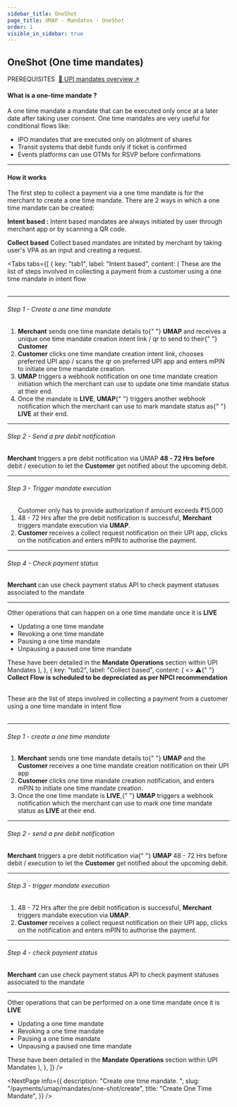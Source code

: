 ```yaml
---
sidebar_title: OneShot
page_title: UMAP - Mandates - OneShot
order: 1
visible_in_sidebar: true
---
```


## OneShot (One time mandates)

<Text size="small" weight="600">
  PREREQUISITES&nbsp;
</Text>
<a href="/payments/umap/mandates" target="_self">
  🌟 UPI mandates overview ↗
</a>

<br />

#### What is a one-time mandate ?

A one time mandate a mandate that can be executed only once at a later date after taking user consent. One time mandates are very useful for conditional flows like:

- IPO mandates that are executed only on allotment of shares
- Transit systems that debit funds only if ticket is confirmed
- Events platforms can use OTMs for RSVP before confirmations

<hr class="primary" />

#### How it works

The first step to collect a payment via a one time mandate is for the merchant to create a one time mandate. There are 2 ways in which a one time mandate can be created:

**Intent based :** Intent based mandates are always initiated by user through merchant app or by scanning a QR code.

**Collect based** Collect based mandates are initated by merchant by taking user's VPA as an input and creating a request.

<Tabs
    tabs={[
        {
            key: "tab1",
            label: "Intent based",
            content: (
                <Text>
                    These are the list of steps involved in collecting a payment
                    from a customer using a one time mandate in intent flow
                    <br /> <br />
                    <hr class="primary" />
                    <h6>Step 1 - Create a one time mandate</h6>
                    <ol>
                        <li>
                            <b>Merchant</b> sends one time mandate details to{" "}
                            <b>UMAP</b> and receives a unique one time mandate
                            creation intent link / qr to send to their{" "}
                            <b>Customer</b>
                        </li>
                        <li>
                            <b>Customer</b> clicks one time mandate creation
                            intent link, chooses preferred UPI app / scans the
                            qr on preferred UPI app and enters mPIN to initiate
                            one time mandate creation.
                        </li>
                        <li>
                            <b>UMAP</b> triggers a webhook notification on one
                            time mandate creation initiation which the merchant
                            can use to update one time mandate status at their
                            end.
                        </li>
                        <li>
                            Once the mandate is <b>LIVE</b>, <b>UMAP</b>{" "}
                            triggers another webhook notification which the
                            merchant can use to mark mandate status as{" "}
                            <b>LIVE</b> at their end.
                        </li>
                    </ol>
                    <hr class="tertiary" />
                    <h6>Step 2 - Send a pre debit notification</h6>
                    <p>
                        <b>Merchant</b> triggers a pre debit notification via
                        UMAP <b>48 - 72 Hrs before</b> debit / execution to let
                        the <b>Customer</b> get notified about the upcoming
                        debit.
                    </p>
                    <hr class="tertiary" />
                    <h6>Step 3 - Trigger mandate execution</h6>
                    <ol>
                        <Callout type="tip">
                            Customer only has to provide authorization if amount
                            exceeds ₹15,000
                        </Callout>
                        <li>
                            48 - 72 Hrs after the pre debit notification is
                            successful, <b>Merchant</b> triggers mandate
                            execution via <b>UMAP</b>.
                        </li>
                        <li>
                            <b>Customer</b> receives a collect request
                            notification on their UPI app, clicks on the
                            notification and enters mPIN to authorise the
                            payment.
                        </li>
                    </ol>
                    <hr class="tertiary" />
                    <h6>Step 4 - Check payment status</h6>
                    <p>
                        <b>Merchant</b> can use check payment status API to
                        check payment statuses associated to the mandate
                    </p>
                    <hr class="primary" />
                    Other operations that can happen on a one time mandate once it
                    is <b>LIVE</b>
                    <ul>
                        <li>Updating a one time mandate</li>
                        <li>Revoking a one time mandate</li>
                        <li>Pausing a one time mandate</li>
                        <li>Unpausing a paused one time mandate</li>
                    </ul>
                    These have been detailed in the <b>Mandate Operations</b> section
                    within UPI Mandates
                </Text>
            ),
        },
        {
            key: "tab2",
            label: "Collect based",
            content: (
                <><Callout type="warning">
  ⚠️{" "}
  <strong>
    Collect Flow is scheduled to be depreciated as per NPCI recommendation
  </strong>
</Callout>

<br />
                <Text>
                    These are the list of steps involved in collecting a payment
                    from a customer using a one time mandate in intent flow
                    <br /> <br />
                    <hr class="primary" />
                    <h6>Step 1 - create a one time mandate</h6>
                    <ol>
                        <li>
                            <b>Merchant</b> sends one time mandate details to{" "}
                            <b>UMAP</b> and the <b>Customer</b> receives a one
                            time mandate creation notification on their UPI app
                        </li>
                        <li>
                            <b>Customer</b> clicks one time mandate creation
                            notification, and enters mPIN to initiate one time
                            mandate creation.
                        </li>
                        <li>
                            Once the one time mandate is <b>LIVE</b>,{" "}
                            <b>UMAP</b> triggers a webhook notification which
                            the merchant can use to mark one time mandate status
                            as <b>LIVE</b> at their end.
                        </li>
                    </ol>
                    <hr class="tertiary" />
                    <h6>Step 2 - send a pre debit notification</h6>
                    <p>
                        <b>Merchant</b> triggers a pre debit notification via{" "}
                        <b>UMAP</b> 48 - 72 Hrs before debit / execution to let
                        the <b>Customer</b> get notified about the upcoming
                        debit.
                    </p>
                    <hr class="tertiary" />
                    <h6>Step 3 - trigger mandate execution</h6>
                    <ol>
                        <li>
                            48 - 72 Hrs after the pre debit notification is
                            successful, <b>Merchant</b> triggers mandate
                            execution via <b>UMAP</b>.
                        </li>
                        <li>
                            <b>Customer</b> receives a collect request
                            notification on their UPI app, clicks on the
                            notification and enters mPIN to authorise the
                            payment.
                        </li>
                    </ol>
                    <hr class="tertiary" />
                    <h6>Step 4 - check payment status</h6>
                    <p>
                        <b>Merchant</b> can use check payment status API to
                        check payment statuses associated to the mandate
                    </p>
                    <hr class="primary" />
                    Other operations that can be performed on a one time mandate
                    once it is <b>LIVE</b>
                    <ul>
                        <li>Updating a one time mandate</li>
                        <li>Revoking a one time mandate</li>
                        <li>Pausing a one time mandate</li>
                        <li>Unpausing a paused one time mandate</li>
                    </ul>
                    These have been detailed in the <b>Mandate Operations</b> section
                    within UPI Mandates
                </Text>
                </>
            ),
        },
    ]}
/>

<NextPage
  info={{
    description: "Create one time mandate.  ",
    slug: "/payments/umap/mandates/one-shot/create",
    title: "Create One Time Mandate",
  }}
/>
